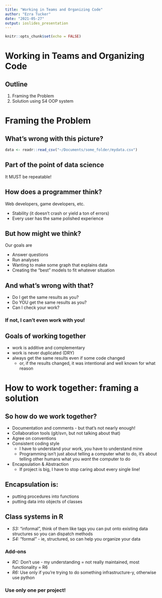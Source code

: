 ```yaml
---
title: "Working in Teams and Organizing Code"
author: "Ezra Tucker"
date: "2021-05-27"
output: ioslides_presentation
---
```


```r
knitr::opts_chunk$set(echo = FALSE)
```

# Working in Teams and Organizing Code

## Outline

1. Framing the Problem
2. Solution using S4 OOP system

<!-- The problem is:
- sometimes the way that we do collaboration is poor
- collaboration means working with other people - but also means working with
  yourself; specifically your future self.
  - what were you thinking when you wrote this? your future self asks
  - also, how do I modify what was already there to tackle a new problem or altered
    set of requirements?
-->

# Framing the Problem

## What's wrong with this picture?
```r
data <- readr::read_csv("~/Documents/some_folder/mydata.csv")
```
<!--
If you sent me a script that contained that, I'd ask
- Did you send me the data?
- what if I don't have readr installed?
- What if my folder structure is different from yours?
- What if my OPERATING SYSTEM is different from yours?

This is super common! 
-->

## Part of the point of data science

It MUST be repeatable!
<!--
Good science = repeatable
Good data science = good science = good programming = also repeatable
ie, if you visited a website, written by a programmer, it worked yesterday
but it doesn't work today, you'd be upset right? They write things in a way that makes that not happen.
YOU are a programmer- you're typing things into a computer using a programming language.
so let's think like programmers!
-->

## How does a programmer think?

Web developers, game developers, etc.

- Stability (it doesn't crash or yield a ton of errors)
- Every user has the same polished experience

<!--
We're programmers too-
Web developers write code to create websites (JavaScript, TypeScript, python etc)
App developers write code to create phone apps (Obj-C, Swift, Java)
Game developers write code to create games (C++, etc)
And we write code to create analyses (R, python)
-->

## But how might we think?

Our goals are

- Answer questions
- Run analyses
- Wanting to make some graph that explains data
- Creating the "best" models to fit whatever situation

## And what's wrong with that?

- Do I get the same results as you?
- Do YOU get the same results as you? 
- Can I check your work?

### If not, I can't even work with you!

<!-- Why not? We're not speaking the same language.
And if you can't repeat what you got before, it's kind of useless.


-->

## Goals of working together

- work is additive and complementary
- work is never duplicated (DRY)
- always get the same results even if some code changed
  - or, if the results changed, it was intentional and well known for what reason



How to work together: framing a solution
========================================

## So how do we work together?

- Documentation and comments - but that's not nearly enough!
- Collaboration tools (git/svn, but not talking about that)
- Agree on conventions <!-- Like file paths -->
- Consistent coding style
  - I have to understand your work, you have to understand mine
  - Programming isn't just about telling a computer what to do, it's about telling other humans what you *want* the computer to do
- Encapsulation & Abstraction
  - If project is big, I have to stop caring about every single line!

<!-- Going to focus on this last issue

- small project means I can read and understand everything.
- bigger project means I just can't, and your coworkers can't.
  - BTW one of your coworkers you have to think about? It's you! Like- future you.
  - so even if you work "alone", you can't just program stuff that way!
- Works for lots of small projects too- DRY
  - DRY means don't repeat the work of other people too!
  - might start looking like a library of common utilities that are shared within your group.
  
  -->

## Encapsulation is:

- putting procedures into functions
- putting data into objects of classes

<!--
Repeatable, reusable blocks of code, little black boxes that take inputs and spit out outputs
Not going to spend a huge amount of time talking about why you should use functions
-->

## Class systems in R

- *S3:* "informal", think of them like tags you can put onto existing data structures so you can dispatch methods
- *S4:* "formal" - ie, structured, so can help you organize your data

### Add-ons

- *RC:* Don't use - my understanding = not really maintained, most functionality = R6
- *R6:* Use only if you're trying to do something infrastructure-y, otherwise use python

### Use only one per project!
<!--
Sort of kidding R6. I know people who use R6 very successfully. My beef with it is that it's not really R anymore.
- object$method() instead of method(object)- requires different syntax if object is an R6 object or if it isn't (and most things aren't)

A note about some of the words I'm using:
- data.frame is a class. a data.frame with some data in it is an object.
- difference between function and method is harder, and to the extent it's important
- functions can be scoped anywhere. Methods in R belong to a "generic function"- you can have lots of methods for a generic, which are just how to do that generic with different types of inputs.
  - example: as.data.frame -- turns anything into a data.frame. how does it do this? Well it depends on the "anything"- it'll work differently for a vector, a matrix, a list, etc.

- I like S3, sometimes. To me it comes down to the number of data objects you're really making. If the number is few, and what you're doing
is just trying to create a multi-use data type with a lot of methods, S3 is for you. (xts is a good example)

- I prefer S4 in a corporate environment. Your classes can define various parties or stages in your analysis. Yes it's more verbose, but it's worth it. (Matrix is a good example)


-->
